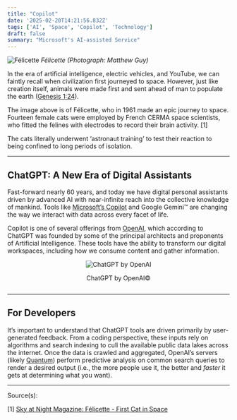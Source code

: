```yaml
---
title: "Copilot"
date: '2025-02-20T14:21:56.832Z'
tags: ['AI', 'Space', 'Copilot', 'Technology']
draft: false
summary: "Microsoft's AI-assisted Service"
---
```


![Félicette](https://substack-post-media.s3.amazonaws.com/public/images/3239ee54-9fdb-4369-b2ff-633a9e7a21e6_800x530.jpeg)
*Félicette (Photograph: Matthew Guy)*

In the era of artificial intelligence, electric vehicles, and YouTube, we can faintly recall when civilization first journeyed to space. However, just like creation itself, animals were made first and sent ahead of man to populate the earth ([Genesis 1:24](https://biblehub.com/genesis/1-24.htm)).

The image above is of Félicette, who in 1961 made an epic journey to space. Fourteen female cats were employed by French CERMA space scientists, who fitted the felines with electrodes to record their brain activity. \[1\]

The cats literally underwent ‘astronaut training’ to test their reaction to being confined to long periods of isolation.

---

## ChatGPT: A New Era of Digital Assistants

Fast-forward nearly 60 years, and today we have digital personal assistants driven by advanced AI with near-infinite reach into the collective knowledge of mankind. Tools like [Microsoft’s Copilot](https://www.microsoft.com/en-us/microsoft-copilot) and Google Gemini™ are changing the way we interact with data across every facet of life.

Copilot is one of several offerings from [OpenAI](https://openai.com/), which according to ChatGPT was founded by some of the principal architects and proponents of Artificial Intelligence. These tools have the ability to transform our digital workspaces, including how we consume content and gather information.

<div style="text-align: center; display: flex; flex-direction: column; align-items: center;">
  <img src="https://substack-post-media.s3.amazonaws.com/public/images/9d51542a-f228-47a6-8314-8624aa29ee51_1251x962.png" alt="ChatGPT by OpenAI" style="max-width: 100%;" />
  <p>ChatGPT by OpenAI©</p>
</div>

---

## For Developers

It’s important to understand that ChatGPT tools are driven primarily by user-generated feedback. From a coding perspective, these inputs rely on algorithms and search indexing to cull the available public data lakes across the internet. Once the data is crawled and aggregated, OpenAI’s servers (likely [Quantum](https://news.microsoft.com/source/features/innovation/microsofts-majorana-1-chip-carves-new-path-for-quantum-computing/)) perform predictive analysis on common search queries to render a desired output (i.e., the more people use it, the better and *faster* it gets at determining what you want).

---

Source(s):

\[1\] [Sky at Night Magazine: Félicette - First Cat in Space](https://www.skyatnightmagazine.com/space-missions/felicette-first-cat-space)
